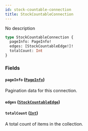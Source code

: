 ```yaml
---
id: stock-countable-connection
title: StockCountableConnection
---
```


No description

```graphql
type StockCountableConnection {
  pageInfo: PageInfo!
  edges: [StockCountableEdge!]!
  totalCount: Int
}
```

### Fields

#### `pageInfo` ([`PageInfo`](../../../developer/api-reference/objects/page-info))

Pagination data for this connection.

#### `edges` ([`StockCountableEdge`](../../../developer/api-reference/objects/stock-countable-edge))

#### `totalCount` ([`Int`](../../../developer/api-reference/scalars/int))

A total count of items in the collection.
